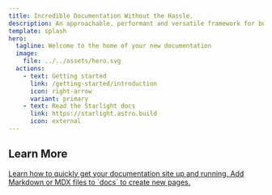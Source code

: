 ```yaml
---
title: Incredible Documentation Without the Hassle.
description: An approachable, performant and versatile framework for building web user interfaces.
template: splash
hero:
  tagline: Welcome to the home of your new documentation
  image:
    file: ../../assets/hero.svg
  actions:
    - text: Getting started
      link: /getting-started/introduction
      icon: right-arrow
      variant: primary
    - text: Read the Starlight docs
      link: https://starlight.astro.build
      icon: external
---
```



## Learn More

<CardGrid>
  <a href='/getting-started/introduction'>
    <Card title='Getting started' iconName='Rocket'>
      Learn how to quickly get your documentation site up and running.
    </Card>
  </a>
  <a href='https://starlight.astro.build/'>
    <Card title='Learn more about Starlight' iconName='Book'>
      Add Markdown or MDX files to `docs` to create new pages.
    </Card>
  </a>
</CardGrid>
